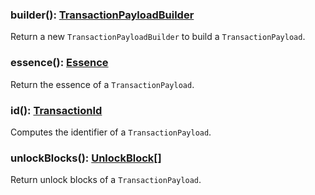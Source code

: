 ### builder(): [TransactionPayloadBuilder](#transactionpayloadbuilder)

Return a new `TransactionPayloadBuilder` to build a `TransactionPayload`.

### essence(): [Essence](#essence)

Return the essence of a `TransactionPayload`.

### id(): [TransactionId](#transactionid)

Computes the identifier of a `TransactionPayload`.

### unlockBlocks(): [UnlockBlock[]](#unlockblock)

Return unlock blocks of a `TransactionPayload`.
